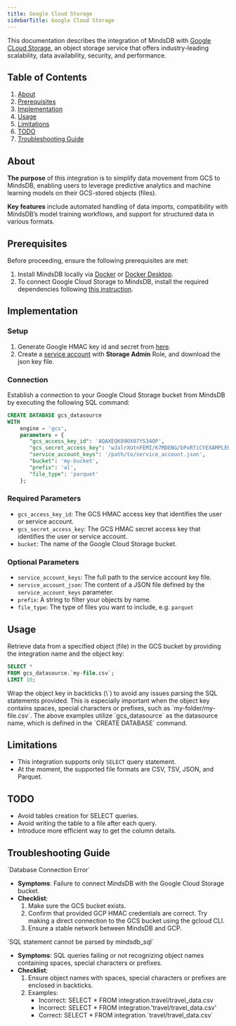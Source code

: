 ```yaml
---
title: Google Cloud Storage
sidebarTitle: Google Cloud Storage
---
```


This documentation describes the integration of MindsDB with [Google CLoud Storage](https://cloud.google.com/storage),
an object storage service that offers industry-leading scalability, data availability, security, and performance.



## Table of Contents
1. [About](#about)
2. [Prerequisites](#prerequisites)
3. [Implementation](#implementation)
4. [Usage](#usage)
5. [Limitations](#limitations)
6. [TODO](#todo)
7. [Troubleshooting Guide](#troubleshooting-guide)


## About
**The purpose** of this integration is to simplify data movement from GCS to MindsDB, enabling users to leverage predictive analytics and machine learning models on their GCS-stored objects (files).

**Key features** include automated handling of data imports, compatibility with MindsDB’s model training workflows, and support for structured data in various formats.

## Prerequisites

Before proceeding, ensure the following prerequisites are met:

1. Install MindsDB locally via [Docker](/setup/self-hosted/docker) or [Docker Desktop](/setup/self-hosted/docker-desktop).
2. To connect Google Cloud Storage to MindsDB, install the required dependencies following [this instruction](/setup/self-hosted/docker#install-dependencies).

## Implementation

### Setup
1. Generate Google HMAC key id and secret from [here](https://console.cloud.google.com/storage/settings;tab=interoperability).
2. Create a [service account](https://console.cloud.google.com/iam-admin/serviceaccounts) with **Storage Admin** Role, and download the json key file.

### Connection
Establish a connection to your Google Cloud Storage bucket from MindsDB by executing the following SQL command:
```sql
CREATE DATABASE gcs_datasource
WITH
    engine = 'gcs',
    parameters = {
       "gcs_access_key_id": 'AQAXEQK89OX07YS34OP',
       "gcs_secret_access_key": 'wJalrXUtnFEMI/K7MDENG/bPxRfiCYEXAMPLEKEY',
       "service_account_keys": '/path/to/service_account.json',
       "bucket": 'my-bucket',
       "prefix": 'al',
       "file_type": 'parquet'
    };
```

### Required Parameters
* `gcs_access_key_id`: The GCS HMAC access key that identifies the user or service account.
* `gcs_secret_access_key`: The GCS HMAC secret access key that identifies the user or service account.
* `bucket`: The name of the Google Cloud Storage bucket.

### Optional Parameters
* `service_account_keys`: The full path to the service account key file.
* `service_account_json`: The content of a JSON file defined by the `service_account_keys` parameter.
* `prefix`: A string to filter your objects by name.
* `file_type`: The type of files you want to include, e.g. `parquet`


## Usage
Retrieve data from a specified object (file) in the GCS bucket by providing the integration name and the object key:

```sql
SELECT *
FROM gcs_datasource.`my-file.csv`;
LIMIT 10;
```

<Tip>
Wrap the object key in backticks (\`) to avoid any issues parsing the SQL statements provided. This is especially important when the object key contains spaces, special characters or prefixes, such as `my-folder/my-file.csv`.
</Tip>

<Note>
The above examples utilize `gcs_datasource` as the datasource name, which is defined in the `CREATE DATABASE` command.
</Note>


## Limitations
* This integration supports only `SELECT` query statement.
* At the moment, the supported file formats are CSV, TSV, JSON, and Parquet.


## TODO
- Avoid tables creation for SELECT queries.
- Avoid writing the table to a file after each query.
- Introduce more efficient way to get the column details.


## Troubleshooting Guide

<Warning>
`Database Connection Error`

* **Symptoms**: Failure to connect MindsDB with the Google Cloud Storage bucket.
* **Checklist**:
    1. Make sure the GCS bucket exists.
    2. Confirm that provided GCP HMAC credentials are correct. Try making a direct connection to the GCS bucket using the gcloud CLI.
    3. Ensure a stable network between MindsDB and GCP.
</Warning>

<Warning>
`SQL statement cannot be parsed by mindsdb_sql`

* **Symptoms**: SQL queries failing or not recognizing object names containing spaces, special characters or prefixes.
* **Checklist**:
    1. Ensure object names with spaces, special characters or prefixes are enclosed in backticks.
    2. Examples:
        * Incorrect: SELECT * FROM integration.travel/travel_data.csv
        * Incorrect: SELECT * FROM integration.'travel/travel_data.csv'
        * Correct: SELECT * FROM integration.\`travel/travel_data.csv\`
</Warning>
